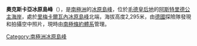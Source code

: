 {{coord|71|58|S|13|47|E|display=title}}

'''奧克斯卡亞冰原島峰'''（{{lang-de|Okskaya Nunatak}}），是[[南極洲|南極洲]]的[[冰原島峰|冰原島峰]]，位於[[毛德皇后地|毛德皇后地]]的[[阿斯特里德公主海岸|阿斯特里德公主海岸]]，處於[[里梅卡爾瓦內冰原島峰|里梅卡爾瓦內冰原島峰]]北端，海拔高度2,295米，由[[德國|德國]]探險隊發現和拍攝空中照片，現時由[[南極條約體系|南極條約體系]]管理。

{{Antarctica-geo-stub}}
[[Category:南極洲冰原島峰|Category:南極洲冰原島峰]]